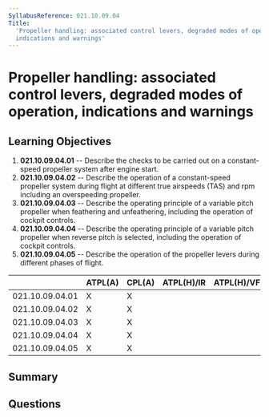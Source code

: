 ```yaml
---
SyllabusReference: 021.10.09.04
Title:
  'Propeller handling: associated control levers, degraded modes of operation,
  indications and warnings'
---
```


# Propeller handling: associated control levers, degraded modes of operation, indications and warnings

## Learning Objectives

1. **021.10.09.04.01** -- Describe the checks to be carried out on a
   constant-speed propeller system after engine start.
2. **021.10.09.04.02** -- Describe the operation of a constant-speed propeller
   system during flight at different true airspeeds (TAS) and rpm including an
   overspeeding propeller.
3. **021.10.09.04.03** -- Describe the operating principle of a variable pitch
   propeller when feathering and unfeathering, including the operation of
   cockpit controls.
4. **021.10.09.04.04** -- Describe the operating principle of a variable pitch
   propeller when reverse pitch is selected, including the operation of cockpit
   controls.
5. **021.10.09.04.05** -- Describe the operation of the propeller levers during
   different phases of flight.

|                 | ATPL(A) | CPL(A) | ATPL(H)/IR | ATPL(H)/VFR | CPL(H) | IR  | CBIR(A) |
| --------------- | ------- | ------ | ---------- | ----------- | ------ | --- | ------- |
| 021.10.09.04.01 | X       | X      |            |             |        |     |         |
| 021.10.09.04.02 | X       | X      |            |             |        |     |         |
| 021.10.09.04.03 | X       | X      |            |             |        |     |         |
| 021.10.09.04.04 | X       | X      |            |             |        |     |         |
| 021.10.09.04.05 | X       | X      |            |             |        |     |         |

## Summary

## Questions
